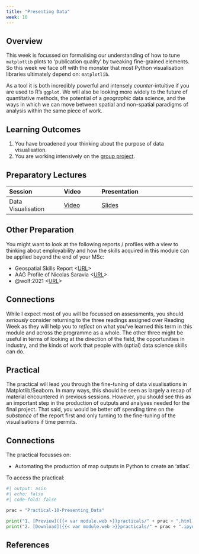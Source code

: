 ```yaml
---
title: "Presenting Data"
week: 10
---
```


## Overview

This week is focussed on formalising our understanding of how to tune `matplotlib` plots to 'publication quality' by tweaking fine-grained elements. So this week we face off with the monster that most Python visualisation libraries ultimately depend on: `matplotlib`. 

As a tool it is both incredibly powerful and intensely *counter*-intuitive if you are used to R's `ggplot`. We will also be looking more widely to the future of quantitative methods, the potential of a *geographic* data science, and the ways in which we can move between spatial and non-spatial paradigms of analysis within the same piece of work.

::: {.callout-important}
## Learning Outcomes

1. You have broadened your thinking about the purpose of data visualisation.
2. You are working intensively on the [group project](../assessments/group.qmd).

::: 

## Preparatory Lectures

| Session | Video | Presentation | 
| :------ | :---- | :----------- | 
| Data Visualisation | [Video]({{< var vids.visualising >}}) | [Slides](../lectures/{{< meta week >}}.1-Visualising_Data.qmd) | 

## Other Preparation

You might want to look at the following reports / profiles with a view to thinking about employability and how the skills acquired in this module can be applied beyond the end of your MSc:

- Geospatial Skills Report <[URL](https://www.gov.uk/government/publications/demand-for-geospatial-skills-report-for-the-geospatial-commission)>
- AAG Profile of Nicolas Saravia <[URL](https://www.aag.org/profile/nicolas-saravia/)>
- @wolf:2021 <[URL](https://doi.org/10.1177%2F0309132520924722)>

::: {.callout-tip}

## Connections

While I expect most of you will be focussed on assessments, you should *seriously* consider returning to the three readings assigned over Reading Week as they will help you to *reflect* on what you've learned this term in this module and across the programme as a whole. The other three might be useful in terms of looking at the direction of the field, the opportunities in industry, and the kinds of work that people with (sptial) data science skills can do.

:::

## Practical

The practical will lead you through the fine-tuning of data visualisations in Matplotlib/Seaborn. In many ways, this should be seen as largely a recap of material encountered in previous sessions. However, you should see this as an important step in the production of outputs and analyses needed for the final project. That said, you would be better off spending time on the *substance* of the report first and only turning to the fine-tuning of the visualisations if time permits.

::: {.callout-tip}
## Connections

The practical focusses on:

- Automating the production of map outputs in Python to create an 'atlas'.

:::

To access the practical:

```python
#| output: asis
#| echo: false
#| code-fold: false

prac = "Practical-10-Presenting_Data"

print("1. [Preview]({{< var module.web >}}practicals/" + prac + ".html)")
print("2. [Download]({{< var module.web >}}practicals/" + prac + ".ipynb)")

```

## References 
